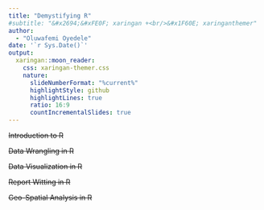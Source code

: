 ```yaml
---
title: "Demystifying R"
#subtitle: "&#x2694;&#xFE0F; xaringan +<br/>&#x1F60E; xaringanthemer"  
author: 
  - "Oluwafemi Oyedele"
date: '`r Sys.Date()`'
output:
  xaringan::moon_reader:
    css: xaringan-themer.css
    nature:
      slideNumberFormat: "%current%"
      highlightStyle: github
      highlightLines: true
      ratio: 16:9
      countIncrementalSlides: true
---
```


~~Introduction to R~~

~~Data Wrangling in R~~

~~Data Visualization in R~~

~~Report Witting in R~~

~~Geo-Spatial Analysis in  R~~